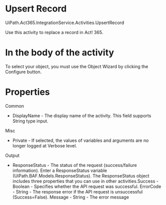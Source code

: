 ﻿# Upsert Record

UiPath.Act365.IntegrationService.Activities.UpsertRecord

Use this activity to replace a record in Act! 365.

# In the body of the activity

To select your object, you must use the Object Wizard by clicking the Configure button.

# Properties

Common

* DisplayName - The display name of the activity. This field supports String type input.

Misc

* Private - If selected, the values of variables and arguments are no longer logged at Verbose level.

Output

* ResponseStatus - The status of the request (success/failure information). Enter a ResponseStatus variable (UiPath.BAF.Models.ResponseStatus). The ResponseStatus object includes three properties that you can use in other activities.Success - Boolean - Specifies whether the API request was successful. ErrorCode - String - The response error if the API request is unsuccessful (Success=False). Message - String - The error message
